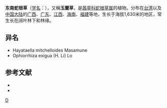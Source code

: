 {{Speciesbox
| genus = Ophiorrhiza
| species = mitchelloides
| authority = (Masamune) H. S. Lo
}}

'''东南蛇根草'''（[[学名|学名]]：{{lang|la|''Ophiorrhiza mitchelloides''}}），又稱'''玉蘭草'''，是[[茜草科|茜草科]][[蛇根草属|蛇根草属]]的植物。分布在[[台湾|台湾]]以及[[中国大陆|中国大陆]]的[[广西|广西]]、[[广东|广东]]、[[江西|江西]]、[[海南|海南]]、[[福建|福建]]等地，生长于海拔1,630米的地区，常生长在阔叶林下和林缘。

== 异名 ==
* Hayataella mitchelloides Masamune
* Ophiorrhiza exigua (H. Li) Lo

== 参考文献 ==
<div class="references-small">
* {{cite web| url =http://www.bioinfo.cn/db05/KmzwSpecies.php?action=view&id=19864| title =东南蛇根草| work =《中国高等植物数据库全库》| publisher =中国科学院微生物研究所| author =昆明植物研究所| accessdate =2009-02-25| deadurl =yes| archiveurl =https://web.archive.org/web/20160305031918/http://www.bioinfo.cn/db05/KmzwSpecies.php?action=view&id=19864| archivedate =2016-03-05}}
* {{TaiBNET| zh=玉兰草 | id=400959 | binomial=Ophiorrhiza michelloides | authority=(Masam.) X. R. Lo, 1998 | var= | accessdate=2013-01-24}}
</div>

{{Taxonbar|from=Q10869720}}

[[Category:蛇根草属|D]]